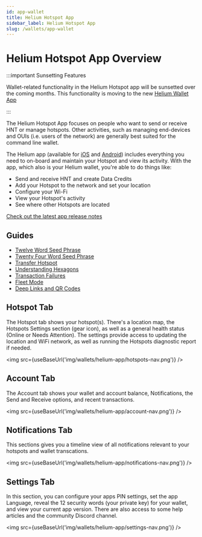 ```yaml
---
id: app-wallet
title: Helium Hotspot App
sidebar_label: Helium Hotspot App
slug: /wallets/app-wallet
---
```


# Helium Hotspot App Overview


:::important Sunsetting Features

Wallet-related functionality in the Helium Hotspot app will be sunsetted over the coming months.
This functionality is moving to the new [Helium Wallet App](/wallets/helium-wallet-app)

:::

The Helium Hotspot App focuses on people who want to send or receive HNT or manage hotspots. Other
activities, such as managing end-devices and OUIs (i.e. users of the network) are generally best
suited for the command line wallet.

The Helium app (available for [iOS](https://apps.apple.com/us/app/helium-hotspot/id1450463605) and
[Android](https://play.google.com/store/apps/details?id=com.helium.wallet)) includes everything you
need to on-board and maintain your Hotspot and view its activity. With the app, which also is your
Helium wallet, you're able to do things like:

- Send and receive HNT and create Data Credits
- Add your Hotspot to the network and set your location
- Configure your Wi-Fi
- View your Hotspot's activity
- See where other Hotspots are located

[Check out the latest app release notes](https://engineering.helium.com/)

## Guides

- [Twelve Word Seed Phrase](/wallets/twelve-words)
- [Twenty Four Word Seed Phrase](/wallets/twenty-four-words)
- [Transfer Hotspot](/wallets/app-wallet/transfer-hotspot)
- [Understanding Hexagons](/wallets/app-wallet/hexagons)
- [Transaction Failures](/wallets/app-wallet/transaction-failures)
- [Fleet Mode](/wallets/app-wallet/fleet-mode)
- [Deep Links and QR Codes](/wallets/app-wallet/deep-links-and-qr-codes)

## Hotspot Tab

The Hotspot tab shows your hotspot(s). There's a location map, the Hotspots Settings section (gear
icon), as well as a general health status (Online or Needs Attention). The settings provide access
to updating the location and WiFi network, as well as running the Hotspots diagnostic report if
needed.

<img src={useBaseUrl('img/wallets/helium-app/hotspots-nav.png')} />

## Account Tab

The Account tab shows your wallet and account balance, Notifications, the Send and Receive options,
and recent transactions.

<img src={useBaseUrl('img/wallets/helium-app/account-nav.png')} />

## Notifications Tab

This sections gives you a timeline view of all notifications relevant to your hotspots and wallet
transcations.

<img src={useBaseUrl('img/wallets/helium-app/notifications-nav.png')} />

## Settings Tab

In this section, you can configure your apps PIN settings, set the app Language, reveal the 12
security words (your private key) for your wallet, and view your current app version. There are also
access to some help articles and the community Discord channel.

<img src={useBaseUrl('img/wallets/helium-app/settings-nav.png')} />

